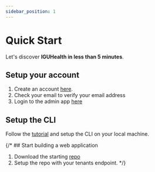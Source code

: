 ```yaml
---
sidebar_position: 1
---
```


# Quick Start

Let's discover **IGUHealth in less than 5 minutes**.


## Setup your account
1. Create an account [here](https://api.iguhealth.app/auth/signup).
2. Check your email to verify your email address
3. Login to the admin app [here](https://api.iguhealth.app/auth/login)

## Setup the CLI
Follow the [tutorial](../Tutorials/SETUP_CLI.md) and setup the CLI on your local machine.

{/* ## Start building a web application
1. Download the starting [repo](https://github.com/IGUHealth/web-app-example)
2. Setup the repo with your tenants endpoint. */}

